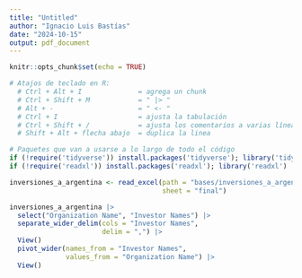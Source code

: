 ```yaml
---
title: "Untitled"
author: "Ignacio Luis Bastías"
date: "2024-10-15"
output: pdf_document
---
```


```r

knitr::opts_chunk$set(echo = TRUE)

```

```r

# Atajos de teclado en R:
  # Ctrl + Alt + I              = agrega un chunk
  # Ctrl + Shift + M            = " |> " 
  # Alt + -                     = " <- "
  # Ctrl + I                    = ajusta la tabulación
  # Ctrl + Shift + /            = ajusta los comentarios a varias líneas
  # Shift + Alt + flecha abajo  = duplica la linea

```


```r

# Paquetes que van a usarse a lo largo de todo el código
if (!require('tidyverse')) install.packages('tidyverse'); library('tidyverse')
if (!require('readxl')) install.packages('readxl'); library('readxl')

```


```r


inversiones_a_argentina <- read_excel(path = "bases/inversiones_a_argentina_corregido.xlsx",
                                      sheet = "final")

```

```r

inversiones_a_argentina |> 
  select("Organization Name", "Investor Names") |> 
  separate_wider_delim(cols = "Investor Names",
                       delim = ",") |> 
  View()
  pivot_wider(names_from = "Investor Names",
              values_from = "Organization Name") |> 
  View()

```


